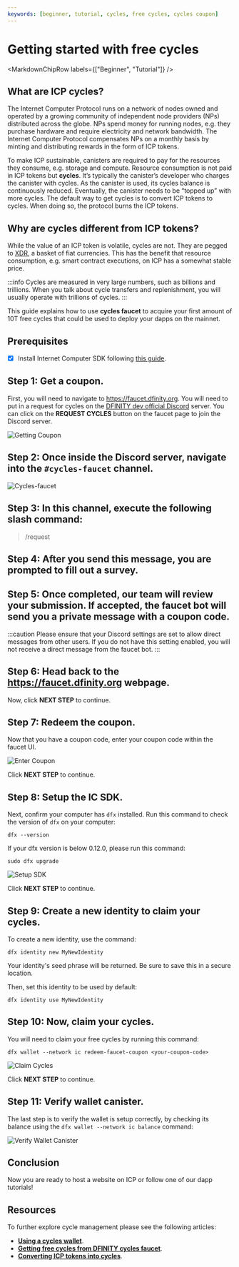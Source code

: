 ```yaml
---
keywords: [beginner, tutorial, cycles, free cycles, cycles coupon]
---
```



# Getting started with free cycles

<MarkdownChipRow labels={["Beginner", "Tutorial"]} />

## What are ICP cycles?
The Internet Computer Protocol runs on a network of nodes owned and operated by a growing community of independent node providers (NPs) distributed across the globe. NPs spend money for running nodes, e.g. they purchase hardware and require electricity and network bandwidth. The Internet Computer Protocol compensates NPs on a monthly basis by minting and distributing rewards in the form of ICP tokens.

To make ICP sustainable, <GlossaryTooltip>canisters</GlossaryTooltip> are required to pay for the resources they consume, e.g. storage and compute. Resource consumption is not paid in ICP tokens but **cycles**. It’s typically the canister’s developer who charges the canister with cycles. As the canister is used, its cycles balance is continuously reduced. Eventually, the canister needs to be “topped up” with more cycles. The default way to get cycles is to convert ICP tokens to cycles. When doing so, the protocol burns the ICP tokens.

## Why are cycles different from ICP tokens?

While the value of an ICP token is volatile, cycles are not. They are pegged to [XDR](https://en.wikipedia.org/wiki/Special_drawing_rights), a basket of fiat currencies. This has the benefit that resource consumption, e.g. smart contract executions, on ICP has a somewhat stable price.

:::info
Cycles are measured in very large numbers, such as billions and trillions. When you talk about cycle transfers and replenishment, you will usually operate with trillions of cycles.
:::

This guide explains how to use **cycles faucet** to acquire your first amount of 10T free cycles that could be used to deploy your dapps on the mainnet.

## Prerequisites

- [x] Install Internet Computer SDK following [this guide](/docs/current/developer-docs/getting-started/install/).

## Step 1: Get a coupon.

First, you will need to navigate to <https://faucet.dfinity.org>. You
will need to put in a request for cycles on the [DFINITY dev official Discord](https://discord.gg/jnjVVQaE2C) server. You can click on the **REQUEST CYCLES** button on the faucet page to join the Discord server.

![Getting Coupon](_attachments/faucet_step_1.png)

## Step 2: Once inside the Discord server, navigate into the `#cycles-faucet` channel.

![Cycles-faucet](./_attachments/cycles-faucet.png)

## Step 3: In this channel, execute the following slash command:

> /request

## Step 4: After you send this message, you are prompted to fill out a survey.

## Step 5: Once completed, our team will review your submission. If accepted, the faucet bot will send you a private message with a coupon code.

:::caution
Please ensure that your Discord settings are set to allow direct messages from other users. If you do not have this setting enabled, you will not receive a direct message from the faucet bot.
:::

## Step 6: Head back to the <https://faucet.dfinity.org> webpage.

Now, click **NEXT STEP** to continue.

## Step 7: Redeem the coupon.

Now that you have a coupon code, enter your coupon code within the faucet UI.

![Enter Coupon](_attachments/faucet_step_3.png)

Click **NEXT STEP** to continue.

## Step 8: Setup the IC SDK.

Next, confirm your computer has `dfx` installed. Run this command to check the version of `dfx` on your computer:

    dfx --version

If your dfx version is below 0.12.0, please run this command:

    sudo dfx upgrade

![Setup SDK](_attachments/faucet_step_4.png)

Click **NEXT STEP** to continue.

## Step 9: Create a new identity to claim your cycles.

To create a new identity, use the command:

```
dfx identity new MyNewIdentity
```

Your identity's seed phrase will be returned. Be sure to save this in a secure location.

Then, set this identity to be used by default:

```
dfx identity use MyNewIdentity
```

## Step 10: Now, claim your cycles.

You will need to claim your free cycles by running this command:

```
dfx wallet --network ic redeem-faucet-coupon <your-coupon-code>
```

![Claim Cycles](_attachments/faucet_step_5.png)

Click **NEXT STEP** to continue.

## Step 11: Verify wallet canister.

The last step is to verify the wallet is setup correctly, by checking its balance using the `dfx wallet --network ic balance` command:

![Verify Wallet Canister](_attachments/faucet_step_6.png)

## Conclusion

Now you are ready to host a website on ICP or follow one of our dapp tutorials!

## Resources
To further explore cycle management please see the following articles:
- **[Using a cycles wallet](/docs/current/developer-docs/getting-started/cycles/cycles-wallet)**.
- **[Getting free cycles from DFINITY cycles faucet](/docs/current/developer-docs/getting-started/cycles/cycles-faucet)**.
- **[Converting ICP tokens into cycles](/docs/current/developer-docs/getting-started/cycles/converting_icp_tokens_into_cycles)**.


